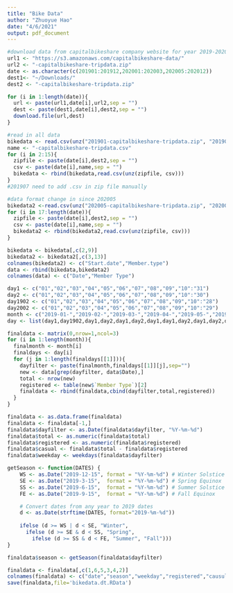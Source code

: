 ```yaml
---
title: "Bike Data"
author: "Zhuoyue Hao"
date: "4/6/2021"
output: pdf_document
---
```


```r
#download data from capitalbikeshare company website for year 2019-2020
url1 <- "https://s3.amazonaws.com/capitalbikeshare-data/"
url2 <- "-capitalbikeshare-tripdata.zip"
date <- as.character(c(201901:201912,202001:202003,202005:202012))
dest1<- "~/Downloads/"
dest2 <- "-capitalbikeshare-tripdata.zip"

for (i in 1:length(date)){
  url <- paste(url1,date[i],url2,sep = "")
  dest <- paste(dest1,date[i],dest2,sep = "")
  download.file(url,dest)
}
```

```r
#read in all data
bikedata <- read.csv(unz("201901-capitalbikeshare-tripdata.zip", "201901-capitalbikeshare-tripdata.csv"))
name <- "-capitalbikeshare-tripdata.csv"
for (i in 2:15){
  zipfile <- paste(date[i],dest2,sep = "")
  csv <- paste(date[i],name,sep = "")
  bikedata <- rbind(bikedata,read.csv(unz(zipfile, csv)))
}
#201907 need to add .csv in zip file manually

#data format change in since 202005
bikedata2 <-read.csv(unz("202005-capitalbikeshare-tripdata.zip", "202005-capitalbikeshare-tripdata.csv"))
for (i in 17:length(date)){
  zipfile <- paste(date[i],dest2,sep = "")
  csv <- paste(date[i],name,sep = "")
  bikedata2 <- rbind(bikedata2,read.csv(unz(zipfile, csv)))
}
```

```r
bikedata <- bikedata[,c(2,9)]
bikedata2 <- bikedata2[,c(3,13)]
colnames(bikedata2) <- c("Start.date","Member.type")
data <- rbind(bikedata,bikedata2)
colnames(data) <- c("Date","Member Type")
```

```r
day1 <- c("01","02","03","04","05","06","07","08","09","10":"31")
day2 <- c("01","02","03","04","05","06","07","08","09","10":"30")
day1902 <- c("01","02","03","04","05","06","07","08","09","10":"28")
day2002 <- c("01","02","03","04","05","06","07","08","09","10":"29")
month <- c("2019-01-","2019-02-","2019-03-","2019-04-","2019-05-","2019-06-","2019-07-","2019-08-","2019-09-","2019-10-","2019-11-","2019-12-","2020-01-","2020-02-","2020-03-","2020-05-","2020-06-","2020-07-","2020-08-","2020-09-","2020-10-","2020-11-","2020-12-")
day <- list(day1,day1902,day1,day2,day1,day2,day1,day1,day2,day1,day2,day1,day1,day2002,day1,day1,day2,day1,day1,day2,day1,day2,day1)

finaldata <- matrix(0,nrow=1,ncol=3)
for (i in 1:length(month)){
  finalmonth <- month[i]
  finaldays <- day[i]
  for (j in 1:length(finaldays[[1]])){
    dayfilter <- paste(finalmonth,finaldays[[1]][j],sep="")
    new <- data[grep(dayfilter, data$Date),]
    total <- nrow(new)
    registered <- table(new$`Member Type`)[2]
    finaldata <- rbind(finaldata,cbind(dayfilter,total,registered))
  }
}
```

```r
finaldata <- as.data.frame(finaldata)
finaldata <- finaldata[-1,]
finaldata$dayfilter <- as.Date(finaldata$dayfilter, "%Y-%m-%d")
finaldata$total <- as.numeric(finaldata$total)
finaldata$registered <- as.numeric(finaldata$registered)
finaldata$casual <- finaldata$total - finaldata$registered
finaldata$weekday <- weekdays(finaldata$dayfilter)
```

```r
getSeason <- function(DATES) {
    WS <- as.Date("2019-12-15", format = "%Y-%m-%d") # Winter Solstice
    SE <- as.Date("2019-3-15",  format = "%Y-%m-%d") # Spring Equinox
    SS <- as.Date("2019-6-15",  format = "%Y-%m-%d") # Summer Solstice
    FE <- as.Date("2019-9-15",  format = "%Y-%m-%d") # Fall Equinox

    # Convert dates from any year to 2019 dates
    d <- as.Date(strftime(DATES, format="2019-%m-%d"))
    
    ifelse (d >= WS | d < SE, "Winter",
      ifelse (d >= SE & d < SS, "Spring",
        ifelse (d >= SS & d < FE, "Summer", "Fall")))
}

finaldata$season <- getSeason(finaldata$dayfilter)
```

```r
finaldata <- finaldata[,c(1,6,5,3,4,2)]
colnames(finaldata) <- c("date","season","weekday","registered","causul","total")
save(finaldata,file='bikedata.dt.RData')
```


